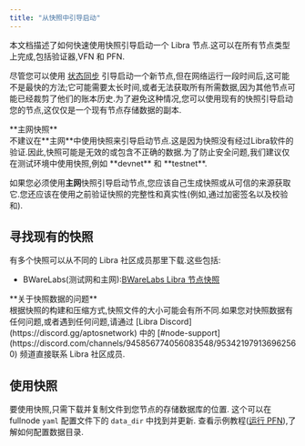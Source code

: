```yaml
---
title: "从快照中引导启动"
---
```



本文档描述了如何快速使用快照引导启动一个 Libra 节点.这可以在所有节点类型上完成,包括验证器,VFN 和 PFN.

尽管您可以使用 [状态同步](/zh/network/nodes/configure/state-sync) 引导启动一个新节点,但在网络运行一段时间后,这可能不是最快的方法;它可能需要太长时间,或者无法获取所有所需数据,因为其他节点可能已经裁剪了他们的账本历史.为了避免这种情况,您可以使用现有的快照引导启动您的节点,这仅仅是一个现有节点存储数据的副本.

<Aside type="caution">
  **主网快照**<br />
  不建议在**主网**中使用快照来引导启动节点.这是因为快照没有经过Libra软件的验证.因此,快照可能是无效的或包含不正确的数据.为了防止安全问题,我们建议仅在测试环境中使用快照,例如 **devnet** 和 **testnet**.

  如果您必须使用**主网**快照引导启动节点,您应该自己生成快照或从可信的来源获取它.您还应该在使用之前验证快照的完整性和真实性(例如,通过加密签名以及校验和).
</Aside>

## 寻找现有的快照

有多个快照可以从不同的 Libra 社区成员那里下载.这些包括:

- BWareLabs(测试网和主网):[BWareLabs Libra 节点快照](https://bwarelabs.com/snapshots/aptos)

<Aside type="note">
  **关于快照数据的问题** <br />
  根据快照的构建和压缩方式,快照文件的大小可能会有所不同.如果您对快照数据有任何问题,或者遇到任何问题,请通过 [Libra Discord](https://discord.gg/aptosnetwork) 中的 [#node-support](https://discord.com/channels/945856774056083548/953421979136962560) 频道直接联系 Libra 社区成员.
</Aside>

## 使用快照

要使用快照,只需下载并复制文件到您节点的存储数据库的位置.
这个可以在 fullnode `yaml` 配置文件下的 `data_dir` 中找到并更新.
查看示例教程([运行 PFN](/zh/network/nodes/full-node/deployments)),了解如何配置数据目录.

